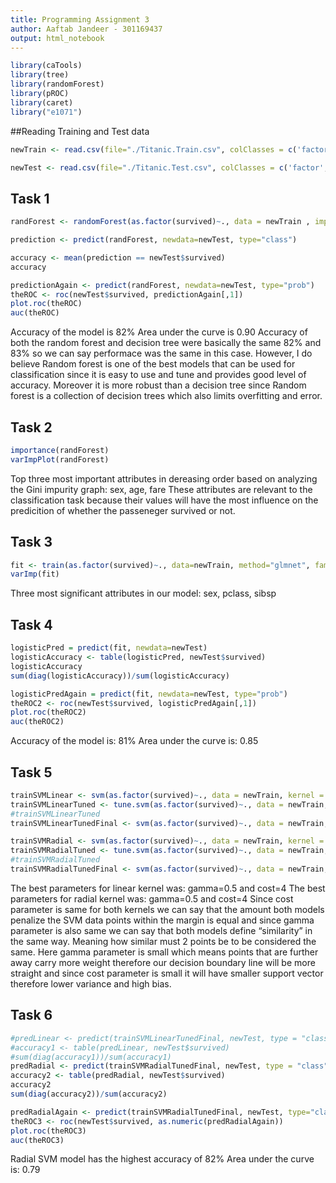 ```yaml
---
title: Programming Assignment 3
author: Aaftab Jandeer - 301169437
output: html_notebook
---
```



```r
library(caTools)
library(tree)
library(randomForest)
library(pROC)
library(caret)
library("e1071")
```


##Reading Training and Test data
```r
newTrain <- read.csv(file="./Titanic.Train.csv", colClasses = c('factor', 'factor', 'factor', 'numeric', 'numeric', 'numeric', 'numeric'), header=TRUE, sep=",")

newTest <- read.csv(file="./Titanic.Test.csv", colClasses = c('factor', 'factor', 'factor', 'numeric', 'numeric', 'numeric', 'numeric'), header=TRUE, sep=",")
```



## Task 1
```r
randForest <- randomForest(as.factor(survived)~., data = newTrain , importance=TRUE, ntree=100)

prediction <- predict(randForest, newdata=newTest, type="class")

accuracy <- mean(prediction == newTest$survived)
accuracy

predictionAgain <- predict(randForest, newdata=newTest, type="prob")
theROC <- roc(newTest$survived, predictionAgain[,1])
plot.roc(theROC)
auc(theROC)
```


Accuracy of the model is 82%
Area under the curve is 0.90
Accuracy of both the random forest and decision tree were basically the same 82% and 83% so we can say performace was the same in this case. However, I do believe Random forest is one of the best models that can be used for classification since it is easy to use and tune and provides good level of accuracy. Moreover it is more robust than a decision tree since Random forest is a collection of decision trees which also limits overfitting and error.



## Task 2
```r
importance(randForest)
varImpPlot(randForest)
```


Top three most important attributes in dereasing order based on analyzing the Gini impurity graph:     sex, age, fare
These attributes are relevant to the classification task because their values will have the most influence on the predicition of whether the passeneger survived or not.



## Task 3
```r
fit <- train(as.factor(survived)~., data=newTrain, method="glmnet", family="binomial")
varImp(fit)
```


Three most significant attributes in our model:        sex, pclass, sibsp



## Task 4
```r
logisticPred = predict(fit, newdata=newTest)
logisticAccuracy <- table(logisticPred, newTest$survived)
logisticAccuracy
sum(diag(logisticAccuracy))/sum(logisticAccuracy)

logisticPredAgain = predict(fit, newdata=newTest, type="prob")
theROC2 <- roc(newTest$survived, logisticPredAgain[,1])
plot.roc(theROC2)
auc(theROC2)
```


Accuracy of the model is: 81%
Area under the curve is: 0.85



## Task 5
```r
trainSVMLinear <- svm(as.factor(survived)~., data = newTrain, kernel = "linear")
trainSVMLinearTuned <- tune.svm(as.factor(survived)~., data = newTrain, kernel = "linear", gamma = 2^(-1:1), cost = 2^(2:4))
#trainSVMLinearTuned
trainSVMLinearTunedFinal <- svm(as.factor(survived)~., data = newTrain, kernel = "linear", gamma = 0.5, cost = 4)

trainSVMRadial <- svm(as.factor(survived)~., data = newTrain, kernel = "radial")
trainSVMRadialTuned <- tune.svm(as.factor(survived)~., data = newTrain, kernel = "radial", gamma = 2^(-1:1), cost = 2^(2:4))
#trainSVMRadialTuned
trainSVMRadialTunedFinal <- svm(as.factor(survived)~., data = newTrain, kernel = "radial", gamma = 0.5, cost = 4)
```


The best parameters for linear kernel was: gamma=0.5 and cost=4
The best parameters for radial kernel was: gamma=0.5 and cost=4
Since cost parameter is same for both kernels we can say that the amount both models penalize the SVM data points within the margin is equal and since gamma parameter is also same we can say that both models define "similarity" in the same way. Meaning how similar must 2 points be to be considered the same.
Here gamma parameter is small which means points that are further away carry more weight therefore our decision boundary line will be more straight and since cost parameter is small it will have smaller support vector therefore lower variance and high bias.



## Task 6
```r
#predLinear <- predict(trainSVMLinearTunedFinal, newTest, type = "class")
#accuracy1 <- table(predLinear, newTest$survived)
#sum(diag(accuracy1))/sum(accuracy1)
predRadial <- predict(trainSVMRadialTunedFinal, newTest, type = "class")
accuracy2 <- table(predRadial, newTest$survived)
accuracy2
sum(diag(accuracy2))/sum(accuracy2)       

predRadialAgain <- predict(trainSVMRadialTunedFinal, newTest, type="class")
theROC3 <- roc(newTest$survived, as.numeric(predRadialAgain))
plot.roc(theROC3)
auc(theROC3)
```


Radial SVM model has the highest accuracy of 82%
Area under the curve is: 0.79

